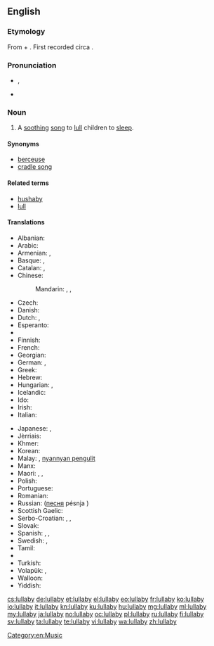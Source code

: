 ==English==

{{wikipedia}}

===Etymology===
From {{etyl|enm}} {{term|lullen||to [[lull]]|lang=emn}} + {{term|bye}}. First recorded circa {{w|1560}}.

===Pronunciation===
* {{IPA|/ˈlʌləbaɪ/}}, {{X-SAMPA|/"lVl@baI/}}
* {{audio|en-us-lullabye.ogg|Audio (US)}}

===Noun===
{{en-noun|lullab|ies}}

# A [[soothing]] [[song]] to [[lull]] children to [[sleep]].

====Synonyms====
* [[berceuse]]
* [[cradle song]]

====Related terms====
* [[hushaby]]
* [[lull]]

====Translations====
{{trans-top|a soothing song to lull children to sleep}}
* Albanian: {{t-|sq|nina-nanë}}
* Arabic: {{t-|ar|تهويدة|f|tr=tahwīda}}
* Armenian: {{t-|hy|օրոր|tr=ōror}}, {{t-|hy|օրորոցային|tr=ōrorocʿayin|sc=Armn}}
* Basque: {{t-|eu|lo-kanta}}, {{t-|eu|sehaska-kanta}}
* Catalan: {{t-|ca|cançó de bressol|f}}, {{t-|ca|vou-verivou|m}}
* Chinese:
*: Mandarin: {{t|cmn|催眠曲|tr=cuīmiánqǔ|sc=Hani}}, {{t|cmn|搖籃曲|sc=Hani}}, {{t|cmn|摇篮曲|tr=yáolánqǔ|sc=Hani}}
* Czech: {{t+|cs|ukolébavka|f}}
* Danish: {{t-|da|godnatsang}}
* Dutch: {{t+|nl|slaapliedje|n}}, {{t-|nl|wiegeliedje|n}}
* Esperanto: {{t-|eo|lulkanto}}
* {{trreq|et}}
* Finnish: {{t+|fi|tuutulaulu}}
* French: {{t+|fr|berceuse|f}}
* Georgian: {{t-|ka|იავნანა|tr=iavnana|sc=Geor}}
* German: {{t+|de|Schlaflied|n}}, {{t+|de|Wiegenlied|n}}
* Greek: {{t+|el|νανούρισμα|n|tr=nanourisma|sc=Grek}}
* Hebrew: {{t-|he|שיר ערש|m|tr=shir eres}}
* Hungarian: {{t+|hu|altatódal}}, {{t-|hu|bölcsődal}}
* Icelandic: {{t+|is|vögguvísa|f}}
* Ido: {{t+|io|bersokanto}}
* Irish: {{t-|ga|suantraí|f}}
* Italian: {{t+|it|ninna nanna|f}}
{{trans-mid}}
* Japanese: {{t-|ja|子守歌|tr=こもりうた, komori-uta}},  {{t-|ja|ララバイ|tr=rarabai}}
* Jèrriais: {{tø|roa-jer|bèrcheuse|f}}
* Khmer: {{t-|km|ទំនុកបំពេរ|tr=tumnuk bɑmpee|sc=Khmr}}
* Korean: {{t+|ko|자장가|tr=jajangga|sc=Hang}}
* Malay: {{t-|ms|dondang}}, [[nyannyan pengulit]]
* Manx: {{t-|gv|arrane cadlee|m}}
* Maori: {{t-|mi|ngaaoriori}}, {{t-|mi|poopoo}}, {{t-|mi|taiapo}}
* Polish: {{t+|pl|kołysanka|f}}
* Portuguese: {{t-|pt|canção de ninar|f}}
* Romanian: {{t-|ro|cântec de leagăn|n}}
* Russian: {{t+|ru|колыбельная|f|tr=kolybél'naja}} ([[песня]] pésnja {{f}})
* Scottish Gaelic: {{t-|gd|òran tàlaidh|m}}
* Serbo-Croatian: {{t-|sh|uspavanka|f}}, {{t-|sh|uljuljka|f}}, {{t-|sh|ukolevka}}
* Slovak: {{t-|sk|uspávanka|f}}
* Spanish: {{t+|es|canción de cuna|f}}, {{t+|es|nana|f}}, {{t-|es|canto de cuna|m}}
* Swedish: {{t+|sv|vaggvisa|c}}, {{t-|sv|godnattsång|c}}
* Tamil: {{t+|ta|தாலாட்டு|tr=tālāttu}}
* {{trreq|th}}
* Turkish: {{t+|tr|ninni}}
* Volapük: {{t-|vo|klädömakanit}}, {{t-|vo|klädömalid}}
* Walloon: {{t+|wa|hosseuse|f}}
* Yiddish: {{t-|yi|וויגליד|n|tr=viglid|sc=Hebr}}
{{trans-bottom}}

[[Category:en:Music]]

[[cs:lullaby]]
[[de:lullaby]]
[[et:lullaby]]
[[el:lullaby]]
[[eo:lullaby]]
[[fr:lullaby]]
[[ko:lullaby]]
[[io:lullaby]]
[[it:lullaby]]
[[kn:lullaby]]
[[ku:lullaby]]
[[hu:lullaby]]
[[mg:lullaby]]
[[ml:lullaby]]
[[my:lullaby]]
[[ja:lullaby]]
[[no:lullaby]]
[[oc:lullaby]]
[[pl:lullaby]]
[[ru:lullaby]]
[[fi:lullaby]]
[[sv:lullaby]]
[[ta:lullaby]]
[[te:lullaby]]
[[vi:lullaby]]
[[wa:lullaby]]
[[zh:lullaby]]